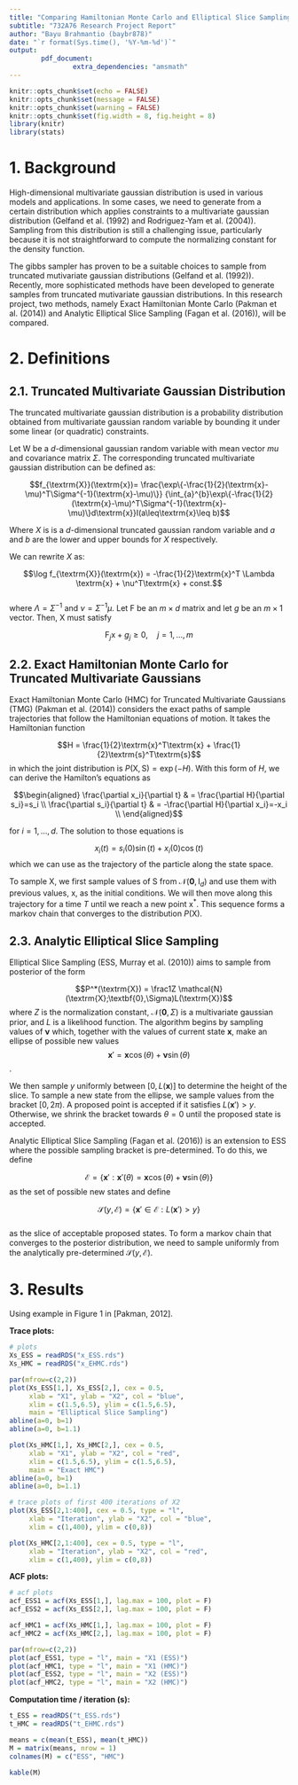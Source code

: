 ```yaml
---
title: "Comparing Hamiltonian Monte Carlo and Elliptical Slice Sampling for constrained Gaussian distributions"
subtitle: "732A76 Research Project Report"
author: "Bayu Brahmantio (baybr878)"
date: "`r format(Sys.time(), '%Y-%m-%d')`"
output:
        pdf_document:
                extra_dependencies: "amsmath"
---
```


```r
knitr::opts_chunk$set(echo = FALSE)
knitr::opts_chunk$set(message = FALSE)
knitr::opts_chunk$set(warning = FALSE)
knitr::opts_chunk$set(fig.width = 8, fig.height = 8)
library(knitr)
library(stats)
```

# 1. Background  

High-dimensional multivariate gaussian distribution is used in various models and applications. In some cases, we need to generate from a certain distribution which applies constraints to a multivariate gaussian distribution (Gelfand et al. (1992) and Rodriguez-Yam et al. (2004)). Sampling from this distribution is still a challenging issue, particularly because it is not straightforward to compute the normalizing constant for the density function.  

The gibbs sampler has proven to be a suitable choices to sample from truncated mutivariate gaussian distributions (Gelfand et al. (1992)). Recently, more sophisticated methods have been developed to generate samples from truncated mutivariate gaussian distributions. In this research project, two methods, namely Exact Hamiltonian Monte Carlo (Pakman et al. (2014)) and Analytic Elliptical Slice Sampling (Fagan et al. (2016)), will be compared.   


# 2. Definitions    

## 2.1. Truncated Multivariate Gaussian Distribution 


The truncated multivariate gaussian distribution is a probability distribution obtained from multivariate gaussian random variable by bounding it under some linear (or quadratic) constraints.   

Let $\textrm{W}$ be a $d$-dimensional gaussian random variable with mean vector $mu$ and covariance matrix $\Sigma$. The corresponding truncated multivariate gaussian distribution can be defined as:   

$$f_{\textrm{X}}(\textrm{x})=
\frac{\exp\{-\frac{1}{2}(\textrm{x}-\mu)^T\Sigma^{-1}(\textrm{x}-\mu)\}}
{\int_{a}^{b}\exp\{-\frac{1}{2}(\textrm{x}-\mu)^T\Sigma^{-1}(\textrm{x}-\mu)\}d\textrm{x}}I(a\leq\textrm{x}\leq b)$$

Where $X$ is is a $d$-dimensional truncated gaussian random variable and *$a$* and *$b$* are the lower and upper bounds for $X$ respectively.  

We can rewrite $X$ as:   

$$\log f_{\textrm{X}}(\textrm{x}) = -\frac{1}{2}\textrm{x}^T \Lambda \textrm{x} + \nu^T\textrm{x} + const.$$   
where $\Lambda = \Sigma^{-1}$ and $\nu = \Sigma^{-1}\mu$. Let $\textrm{F}$ be an $m \times d$ matrix and let $g$ be an $m \times 1$ vector. Then, $\textrm{X}$ must satisfy   

$$\textrm{F}_j\textrm{x} + g_j \geq 0, \quad j=1,..., m$$

## 2.2. Exact Hamiltonian Monte Carlo for Truncated Multivariate Gaussians   

Exact Hamiltonian Monte Carlo (HMC) for Truncated Multivariate Gaussians (TMG) (Pakman et al. (2014)) considers the exact paths of sample trajectories that follow the Hamiltonian equations of motion. It takes the Hamiltonian function     

$$H = \frac{1}{2}\textrm{x}^T\textrm{x} + \frac{1}{2}\textrm{s}^T\textrm{s}$$
in which the joint distribution is $P(\textrm{X}, \textrm{S}) = \exp(-H)$. With this form of $H$, we can derive the Hamilton's equations as   

$$\begin{aligned}
\frac{\partial x_i}{\partial t} & = \frac{\partial H}{\partial s_i}=s_i \\
\frac{\partial s_i}{\partial t} & = -\frac{\partial H}{\partial x_i}=-x_i \\
\end{aligned}$$

for $i=1,...,d$. The solution to those equations is   

$$x_i(t) = s_i(0)\sin(t) + x_i(0)\cos(t)$$
which we can use as the trajectory of the particle along the state space.   

To sample $\textrm{X}$, we first sample values of $\textrm{S}$ from $\mathcal{N}(\textbf{0},\textrm{I}_d)$ and use them with previous values, $\textrm{x}$, as the initial conditions. We will then move along this trajectory for a time $T$ until we reach a new point $\textrm{x}^*$. This sequence forms a markov chain that converges to the distribution $P(\textrm{X})$.   


## 2.3. Analytic Elliptical Slice Sampling   

Elliptical Slice Sampling (ESS, Murray et al. (2010)) aims to sample from posterior of the form   

$$P^*(\textrm{X}) = \frac1Z \mathcal{N}(\textrm{X};\textbf{0},\Sigma)L(\textrm{X})$$
where $Z$ is the normalization constant, $\mathcal{N}(\textbf{0},\Sigma)$ is a multivariate gaussian prior, and $L$ is a likelihood function. The algorithm begins by sampling values of $\boldsymbol{\nu}$ which, together with the values of current state $\textbf{x}$, make an ellipse of possible new values   
$$\textbf{x}' = \textbf{x}\cos(\theta) + \boldsymbol{\nu}\sin(\theta)$$.

We then sample $y$ uniformly between $[0, L(\textbf{x})]$ to determine the height of the slice. To sample a new state from the ellipse, we sample values from the bracket $[0, 2\pi)$. A proposed point is accepted if it satisfies $L(\textbf{x}') > y$. Otherwise, we shrink the bracket towards $\theta = 0$ until the proposed state is accepted.   

Analytic Elliptical Slice Sampling (Fagan et al. (2016)) is an extension to ESS where the possible sampling bracket is pre-determined. To do this, we define   

$$\mathcal{E} = \{\textbf{x}':\textbf{x}'(\theta) = \textbf{x}\cos(\theta) + \boldsymbol{\nu}\sin(\theta)\}$$
as the set of possible new states and define   

$$\mathcal{S}(y,\mathcal{E}) = \{ \textbf{x}'\in \mathcal{E}: L(\textbf{x}')>y\}$$  
as the slice of acceptable proposed states. To form a markov chain that converges to the posterior distribution, we need to sample uniformly from the analytically pre-determined $\mathcal{S}(y,\mathcal{E})$.   


# 3. Results   



Using example in Figure 1 in [Pakman, 2012].

**Trace plots:**   
```r
# plots
Xs_ESS = readRDS("x_ESS.rds")
Xs_HMC = readRDS("x_EHMC.rds")

par(mfrow=c(2,2))
plot(Xs_ESS[1,], Xs_ESS[2,], cex = 0.5,
     xlab = "X1", ylab = "X2", col = "blue",
     xlim = c(1.5,6.5), ylim = c(1.5,6.5),
     main = "Elliptical Slice Sampling")
abline(a=0, b=1)
abline(a=0, b=1.1)

plot(Xs_HMC[1,], Xs_HMC[2,], cex = 0.5,
     xlab = "X1", ylab = "X2", col = "red",
     xlim = c(1.5,6.5), ylim = c(1.5,6.5),
     main = "Exact HMC")
abline(a=0, b=1)
abline(a=0, b=1.1)

# trace plots of first 400 iterations of X2
plot(Xs_ESS[2,1:400], cex = 0.5, type = "l",
     xlab = "Iteration", ylab = "X2", col = "blue",
     xlim = c(1,400), ylim = c(0,8))

plot(Xs_HMC[2,1:400], cex = 0.5, type = "l",
     xlab = "Iteration", ylab = "X2", col = "red",
     xlim = c(1,400), ylim = c(0,8))

```

\newpage

**ACF plots:**  
```r
# acf plots
acf_ESS1 = acf(Xs_ESS[1,], lag.max = 100, plot = F)
acf_ESS2 = acf(Xs_ESS[2,], lag.max = 100, plot = F)

acf_HMC1 = acf(Xs_HMC[1,], lag.max = 100, plot = F)
acf_HMC2 = acf(Xs_HMC[2,], lag.max = 100, plot = F)

par(mfrow=c(2,2))
plot(acf_ESS1, type = "l", main = "X1 (ESS)")
plot(acf_HMC1, type = "l", main = "X1 (HMC)")
plot(acf_ESS2, type = "l", main = "X2 (ESS)")
plot(acf_HMC2, type = "l", main = "X2 (HMC)")


```

**Computation time / iteration (s):**   
```r
t_ESS = readRDS("t_ESS.rds")
t_HMC = readRDS("t_EHMC.rds")

means = c(mean(t_ESS), mean(t_HMC))
M = matrix(means, nrow = 1)
colnames(M) = c("ESS", "HMC")

kable(M)
```


\newpage